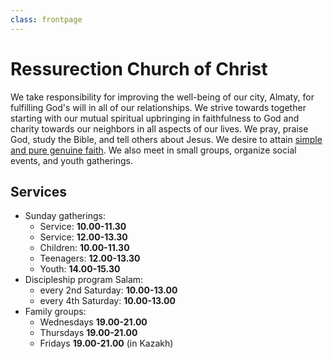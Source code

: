 ```yaml
---
class: frontpage
---
```



# Ressurection Church of Christ

We take responsibility for improving the well-being of our city, Almaty, for fulfilling God's will in all of our relationships. We strive towards together starting with our mutual spiritual upbringing in faithfulness to God and charity towards our neighbors in all aspects of our lives. We pray, praise God, study the Bible, and tell others about Jesus. We desire to attain [simple and pure genuine faith](/doctrine.html). We also meet in small groups, organize social events, and youth gatherings.

## Services

- Sunday gatherings:
    - Service: **10.00-11.30**
    - Service: **12.00-13.30**
    - Children: **10.00-11.30**
    - Teenagers: **12.00-13.30**
    - Youth: **14.00-15.30**
- Discipleship program Salam:
    - every 2nd Saturday: **10.00-13.00**
    - every 4th Saturday: **10.00-13.00**
- Family groups:
    - Wednesdays **19.00-21.00**
    - Thursdays **19.00-21.00**
    - Fridays **19.00-21.00** (in Kazakh)

